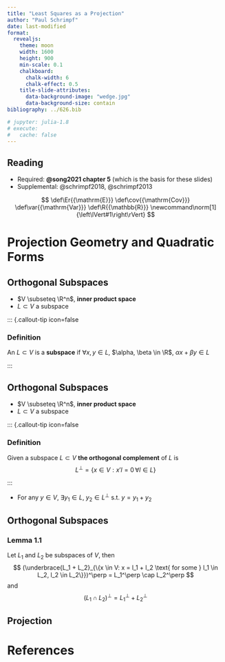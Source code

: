 ```yaml
---
title: "Least Squares as a Projection"
author: "Paul Schrimpf"
date: last-modified
format:
  revealjs:
    theme: moon
    width: 1600
    height: 900
    min-scale: 0.1
    chalkboard:
      chalk-width: 6
      chalk-effect: 0.5
    title-slide-attributes:
      data-background-image: "wedge.jpg"
      data-background-size: contain
bibliography: ../626.bib

# jupyter: julia-1.8
# execute:
#   cache: false
---
```



## Reading

- Required: **@song2021 chapter 5** (which is the basis for these slides)
- Supplemental: @schrimpf2018, @schrimpf2013

$$
\def\Er{{\mathrm{E}}}
\def\cov{{\mathrm{Cov}}}
\def\var{{\mathrm{Var}}}
\def\R{{\mathbb{R}}}
\newcommand\norm[1]{\left\lVert#1\right\rVert}
$$

# Projection Geometry and Quadratic Forms

## Orthogonal Subspaces

- $V \subseteq \R^n$, **inner product space**
- $L \subset V$ a subspace

::: {.callout-tip icon=false

### Definition

An $L \subset V$ is a **subspace** if $\forall x, y \in L$, $\alpha,
\beta \in \R$, $\alpha x + \beta y \in L$

:::

## Orthogonal Subspaces

- $V \subseteq \R^n$, **inner product space**
- $L \subset V$ a subspace

::: {.callout-tip icon=false

### Definition

Given a subspace $L \subset V$ **the orthogonal complement** of $L$ is
$$
L^\perp = \{x \in V: x' l = 0 \,\forall l \in L\}
$$

:::

- For any $y \in V$,  $\exists y_1 \in L$, $y_2 \in L^\perp$ s.t.
$y = y_1 + y_2$

## Orthogonal Subspaces

::: {.callout-warning icon=false}

### Lemma 1.1

Let $L_1$ and $L_2$ be subspaces of $V$, then
$$
(\underbrace{L_1 + L_2}_{\{x \in V: x = l_1 + l_2 \text{ for some } l_1 \in L_2, l_2 \in L_2\}})^\perp = L_1^\perp \cap L_2^\perp
$$
and
$$
(L_1 \cap L_2)^\perp = L_1^\perp + L_2^\perp
$$

:::

## Projection


# References
